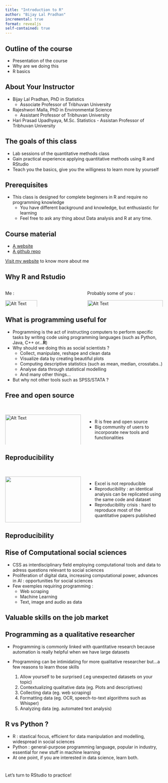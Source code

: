 ---
title: "Introduction to R"
author: "Bijay Lal Pradhan"
incremental: true
format: revealjs
self-contained: true
---

## Outline of the course

-   Presentation of the course
-   Why are we doing this
-   R basics

## About Your Instructor {.smaller}

-   Bijay Lal Pradhan, PhD in Statistics
    -   Associate Professor of Tribhuvan University
-   Rajeshwori Malla, PhD in Environmental Science
    -   Assistant Professor of Tribhuvan University
-    Hari Prasad Upadhyaya, M.Sc. Statistics
    -    Assistan Professor of Tribhuvan University



## The goals of this class {.smaller}

-   Lab sessions of the quantitative methods class 
-   Gain practical experience applying quantitative methods using R and RStudio
-   Teach you the basics, give you the willigness to learn more by yourself

## Prerequisites {.smaller}

-   This class is designed for complete beginners in R and require no programming knowledge
    -   You have different background and knowledge, but enthusiastic for learning
    -   Feel free to ask any thing about Data analysis and R at any time.


## Course material {.smaller}

-   [A website](https://bijaylalpradhan.com.np/r.html)
-   [A github repo](https://github.com/bijaylalpradhan/intro_r) 


 [Visit my website](https://bijaylalpradhan.com.np/) to know more about me

## Why R and Rstudio

::: columns
::: {.column width="50%"}
Me :

<section><img src="https://pbs.twimg.com/media/DAsjfPjXkAIBoET?format=jpg&amp;name=medium" alt="Alt Text" style="width: 65%; height: auto;"/></section>
:::

::: {.column width="50%"}
Probably some of you :

<section><img src="https://pbs.twimg.com/media/E0PU7M7WYAADjhq?format=jpg&amp;name=medium" alt="Alt Text" style="width: 100%; height: 75%;"/></section>
:::
:::

## What is programming useful for {.smaller}

-   Programming is the act of instructing computers to perform specific tasks by writing code using programming languages (such as Python, Java, C++ or...**R**)
-   Why should we doing this as social scientists ?
    -   Collect, manipulate, reshape and clean data
    -   Visualize data by creating beautiful plots
    -   Computing descriptive statistics (such as mean, median, crosstabs..)
    -   Analyse data through statistical modelling
    -   And many other things...
-   But why not other tools such as SPSS/STATA ?

## Free and open source

<br>

::: columns
::: {.column width="50%"}
<section><img src="https://external-preview.redd.it/k0qBmQyQ2pb4ie2afBIr-BCeYou0cj8vzGU7-EF_3pM.jpg?width=640&amp;crop=smart&amp;auto=webp&amp;s=8ff0c9c519212a2580b2b10ab9b7d31154068e22" alt="Alt Text" style="width: 100%; height: 150%;"/></section>
:::

::: {.column width="50%"}
<ul>

<li>R is free and open source</li>

<li>Big community of users to incorporate new tools and functionalities</li>

</ul>
:::
:::

## Reproducibility {.smaller}

<br>

::: columns
::: {.column width="50%"}
<section><img src="https://scontent.fcdg3-1.fna.fbcdn.net/v/t1.6435-9/56536171_2318770995033884_4492027486531485696_n.jpg?_nc_cat=110&amp;ccb=1-7&amp;_nc_sid=730e14&amp;_nc_ohc=yvp2586xk_8AX_fAdRA&amp;_nc_ht=scontent.fcdg3-1.fna&amp;oh=00_AfCEPwlsIlRobKfq-qClOIhU2fic8xrHhgpZO9S5mfS_Bw&amp;oe=65193809" style="width: 100%; height: 100%;"/></section>
:::

::: {.column width="50%"}
<ul>

<li>Excel is not reproducible</li>

<li>Reproducibility : an identical analysis can be replicated using the same code and dataset</li>

<li>Reproducibility crisis : hard to reproduce most of the quantitative papers published</li>

</ul>
:::
:::

## Reproducibility



## Rise of Computational social sciences

-   CSS as interdisciplinary field employing computational tools and data to adress questions relevant to social sciences
-   Proliferation of digital data, increasing computational power, advances in AI : opportunities for social sciences
-   Few exemples requiring programming :
    -   Web scraping
    -   Machine Learning
    -   Text, image and audio as data

## Valuable skills on the job market


## Programming as a qualitative researcher {.smaller}

-   Programming is commonly linked with quantitative research because automation is really helpful when we have large datasets

-   Programming can be intimidating for more qualitative researcher but...a few reasons to learn those skills

    1.  Allow yourself to be surprised (.eg unexpected datasets on your topic)
    2.  Contextualizing qualitative data (eg. Plots and descriptives)
    3.  Collecting data (eg. web scraping)
    4.  Formatting data (eg. OCR, speech-to-text algorithms such as Whisper)
    5.  Analyzing data (eg. automated text analysis)

## R vs Python ?

-   R : stastical focus, efficient for data manipulation and modelling, widespread in social sciences
-   Python : general-purpose programming language, popular in industry, essential for new stuff in machine learning
-   At one point, if you are interested in data science, learn both.

# 

Let's turn to RStudio to practice!
